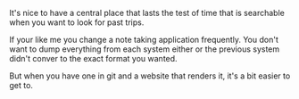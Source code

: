 It's nice to have a central place that lasts the test of time that is searchable when you want to look for past trips.

If your like me you change a note taking application frequently. You don't want to dump everything from each system either or the previous system didn't conver to the exact format you wanted.

But when you have one in git and a website that renders it, it's a bit easier to get to.
